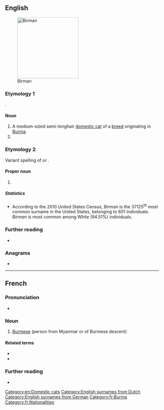 {{also|birman}}
==English==
[[Image:Minerva-25.jpg|thumb|200px|Birman]]

===Etymology 1===
{{etyl|fr|en}} {{m|fr|birman||Burmese}}.

====Noun====
{{en-noun}}

# A medium-sized semi-longhair [[domestic cat]] of a [[breed]] originating in [[Burma]].
# {{obsolete form of|en|Burman||person from Burma}}

{{wikipedia|Birman}}
{{commonscat|Birman}}

===Etymology 2===
Variant spelling of {{der|en|nl|Bierman}} or {{der|en|de|Biermann}}.

====Proper noun====
{{en-proper noun|s}}

# {{surname|en}}

=====Statistics=====
* According to the 2010 United States Census, ''Birman'' is the 37125<sup>th</sup> most common surname in the United States, belonging to 601 individuals. ''Birman'' is most common among White (94.51%) individuals.

===Further reading===
* {{R:en:DAFN}}

===Anagrams===
* {{anagrams|en|a=abimnr|Birnam|Bramin|NIBMAR|imbarn|minbar}}

[[Category:en:Domestic cats]]
[[Category:English surnames from Dutch]]
[[Category:English surnames from German]]

----

==French==

===Pronunciation===
* {{audio|fr|LL-Q150 (fra)-0x010C-Birman.wav|Audio}}

===Noun===
{{fr-noun|m|f=Birmane}}

# [[Burmese]] (person from Myanmar or of Burmese descent)

====Related terms====
* {{l|fr|birman}}
* {{l|fr|Birmanie}}

===Further reading===
* {{R:TLFi}}

[[Category:fr:Burma]]
[[Category:fr:Nationalities]]